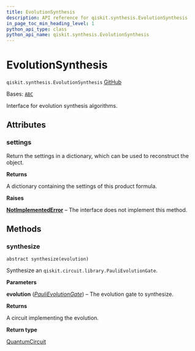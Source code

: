 ```yaml
---
title: EvolutionSynthesis
description: API reference for qiskit.synthesis.EvolutionSynthesis
in_page_toc_min_heading_level: 1
python_api_type: class
python_api_name: qiskit.synthesis.EvolutionSynthesis
---
```


# EvolutionSynthesis

<span id="qiskit.synthesis.EvolutionSynthesis" />

`qiskit.synthesis.EvolutionSynthesis` [GitHub](https://github.com/qiskit/qiskit/tree/stable/0.45/qiskit/synthesis/evolution/evolution_synthesis.py "view source code")

Bases: [`ABC`](https://docs.python.org/3/library/abc.html#abc.ABC "(in Python v3.12)")

Interface for evolution synthesis algorithms.

## Attributes

<span id="qiskit.synthesis.EvolutionSynthesis.settings" />

### settings

Return the settings in a dictionary, which can be used to reconstruct the object.

**Returns**

A dictionary containing the settings of this product formula.

**Raises**

[**NotImplementedError**](https://docs.python.org/3/library/exceptions.html#NotImplementedError "(in Python v3.12)") – The interface does not implement this method.

## Methods

### synthesize

<span id="qiskit.synthesis.EvolutionSynthesis.synthesize" />

`abstract synthesize(evolution)`

Synthesize an `qiskit.circuit.library.PauliEvolutionGate`.

**Parameters**

**evolution** ([*PauliEvolutionGate*](qiskit.circuit.library.PauliEvolutionGate "qiskit.circuit.library.PauliEvolutionGate")) – The evolution gate to synthesize.

**Returns**

A circuit implementing the evolution.

**Return type**

[QuantumCircuit](qiskit.circuit.QuantumCircuit "qiskit.circuit.QuantumCircuit")

